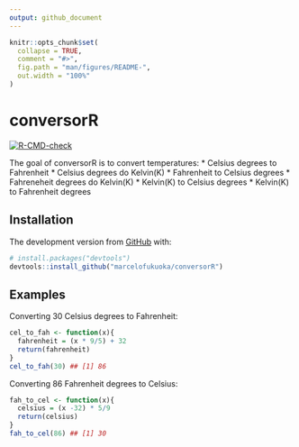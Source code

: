 ```yaml
---
output: github_document
---
```


<!-- README.md is generated from README.Rmd. Please edit that file -->

```r
knitr::opts_chunk$set(
  collapse = TRUE,
  comment = "#>",
  fig.path = "man/figures/README-",
  out.width = "100%"
)
```

# conversorR

<!-- badges: start -->
[![R-CMD-check](https://github.com/marcelofukuoka/conversorR/workflows/R-CMD-check/badge.svg)](https://github.com/marcelofukuoka/conversorR/actions)
<!-- badges: end -->

The goal of conversorR is to convert temperatures:
* Celsius degrees to Fahrenheit
* Celsius degrees do Kelvin(K)
* Fahrenheit to Celsius degrees
* Fahreneheit degrees do Kelvin(K)
* Kelvin(K) to Celsius degrees
* Kelvin(K) to Fahrenheit degrees

## Installation

The development version from [GitHub](https://github.com/) with:

``` r
# install.packages("devtools")
devtools::install_github("marcelofukuoka/conversorR")
```
## Examples

Converting 30 Celsius degrees to Fahrenheit:

```r
cel_to_fah <- function(x){
  fahrenheit = (x * 9/5) + 32
  return(fahrenheit)
}
cel_to_fah(30) ## [1] 86
```

Converting 86 Fahrenheit degrees to Celsius:

```r
fah_to_cel <- function(x){
  celsius = (x -32) * 5/9
  return(celsius)
}
fah_to_cel(86) ## [1] 30
```

